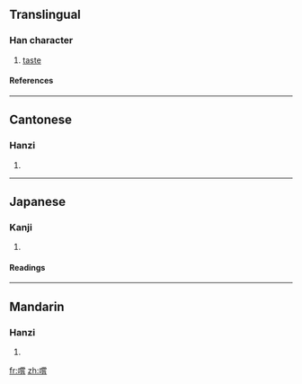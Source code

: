 ==Translingual==
===Han character===
{{Han char|rn=30|rad=口|as=14|sn=17|four=6906<sub>1</sub>|canj=口火月日 (RFBA)}}
# [[taste]]
====References====
{{Han ref|kx=0212.191|dkj=04494|hdz=10696.100|uh=5690|ud=22160|bh=C07C|bd=49276}}
----
==Cantonese==
===Hanzi===
{{yue-hanzi|jyut=|y=seung4}}
# {{defn|Cantonese}}
----
==Japanese==
===Kanji===
{{ja-kanji|grade=|rs=口14}}
# {{defn|Japanese}} 
====Readings====
{{ja-readings|on=[[しょう]] (shō)|kun=[[なめる]] (nameru)}}
----
==Mandarin==
===Hanzi===
{{cmn-hanzi|pin=[[cháng]] ([[chang2]])|wg=ch'ang<sup>2</sup>}}
# {{defn|Mandarin}}

[[fr:嚐]]
[[zh:嚐]]